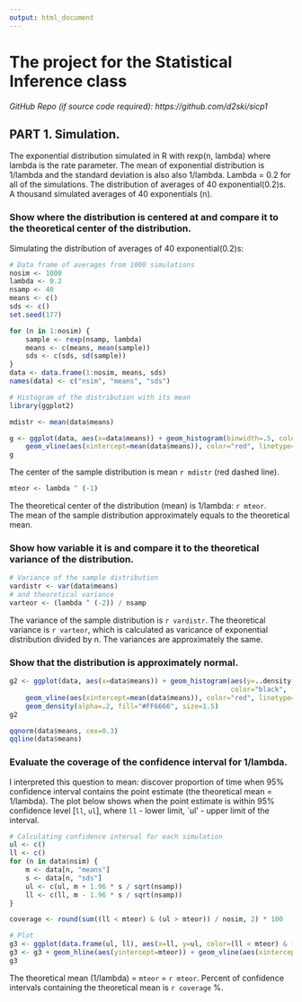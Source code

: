 ```yaml
---
output: html_document
---
```

The project for the Statistical Inference class
========================================================
*GitHub Repo (if source code required): https://github.com/d2ski/sicp1*

## PART 1. Simulation.

The exponential distribution simulated in R with rexp(n, lambda) where lambda is the rate parameter. The mean of exponential distribution is 1/lambda and the standard deviation is also also 1/lambda. Lambda = 0.2 for all of the simulations. The distribution of averages of 40 exponential(0.2)s. A thousand simulated averages of 40 exponentials (n).

### Show where the distribution is centered at and compare it to the theoretical center of the distribution.

Simulating the distribution of averages of 40 exponential(0.2)s:  

```r
# Data frame of averages from 1000 simulations
nosim <- 1000
lambda <- 0.2
nsamp <- 40
means <- c()
sds <- c()
set.seed(177)

for (n in 1:nosim) {
    sample <- rexp(nsamp, lambda)
    means <- c(means, mean(sample))
    sds <- c(sds, sd(sample))
}
data <- data.frame(1:nosim, means, sds)
names(data) <- c("nsim", "means", "sds")

# Histogram of the distribution with its mean
library(ggplot2)

mdistr <- mean(data$means)

g <- ggplot(data, aes(x=data$means)) + geom_histogram(binwidth=.5, color="black", fill="blue") +
    geom_vline(aes(xintercept=mean(data$means)), color="red", linetype="dashed", size=1)
g
```

The center of the sample distribution is mean `r mdistr` (red dashed line).  
``` r
mteor <- lambda ^ (-1)
```
The theoretical center of the distribution (mean) is 1/lambda: `r mteor`.  
The mean of the sample distribution approximately equals to the theoretical mean.

### Show how variable it is and compare it to the theoretical variance of the distribution.

``` r
# Variance of the sample distribution
vardistr <- var(data$means)
# and theoretical variance
varteor <- (lambda ^ (-2)) / nsamp
```

The variance of the sample distribution is `r vardistr`. The theoretical variance is `r varteor`, which is calculated as varicance of exponential distribution divided by n. The variances are approximately the same.

### Show that the distribution is approximately normal.

``` r
g2 <- ggplot(data, aes(x=data$means)) + geom_histogram(aes(y=..density..), binwidth=.5,
                                                       color="black", fill="blue") +
    geom_vline(aes(xintercept=mean(data$means)), color="red", linetype="dashed", size=1) +
    geom_density(alpha=.2, fill="#FF6666", size=1.5)
g2

qqnorm(data$means, cex=0.3)
qqline(data$means)
```

### Evaluate the coverage of the confidence interval for 1/lambda.
I interpreted this question to mean: discover proportion of time when 95% confidence interval
contains the point estimate (the theoretical mean = 1/lambda). The plot below shows
when the point estimate is within 95% confidence level [`ll`, `ul`], where `ll` - lower limit,
`ul' - upper limit of the interval.

``` r
# Calculating confidence interval for each simulation
ul <- c()
ll <- c()
for (n in data$nsim) {
    m <- data[n, "means"]
    s <- data[n, "sds"]
    ul <- c(ul, m + 1.96 * s / sqrt(nsamp))
    ll <- c(ll, m - 1.96 * s / sqrt(nsamp))
}

coverage <- round(sum((ll < mteor) & (ul > mteor)) / nosim, 2) * 100

# Plot
g3 <- ggplot(data.frame(ul, ll), aes(x=ll, y=ul, color=(ll < mteor) & (ul > mteor))) + geom_point(shape=1)
g3 <- g3 + geom_hline(aes(yintercept=mteor)) + geom_vline(aes(xintercept=mteor))
g3
```
  
The theoretical mean (1/lambda) = `mteor` = `r mteor`. Percent of confidence intervals containing the theoretical mean is `r coverage` %.